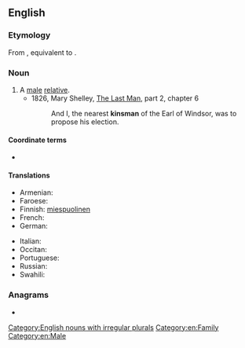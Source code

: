 {{also|Kinsman}}
==English==

===Etymology===
From {{inh|en|enm|kynnesman}}, equivalent to {{affix|en|kin|-s-|-man}}.

===Noun===
{{en-noun|kinsmen}}

# A [[male]] [[relative]].
#* 1826, Mary Shelley, [[w|The Last Man]], part 2, chapter 6
#*: And I, the nearest '''kinsman''' of the Earl of Windsor, was to propose his election.

====Coordinate terms====
* {{l|en|kinswoman}}

====Translations====
{{trans-top|male relative}}
* Armenian: {{t+|hy|ազգական}}
* Faroese: {{t|fo|ættarmaður|m}}
* Finnish: [[miespuolinen#Finnish|miespuolinen]] {{t+|fi|sukulainen}}
* French: {{t+|fr|parent|m}}
* German: {{t+|de|Verwandter|m}}
{{trans-mid}}
* Italian: {{t+|it|parente|m}}
* Occitan: {{t+|oc|parent|m}}
* Portuguese: {{t+|pt|parente|m}}
* Russian: {{t+|ru|ро́дственник|m}}
* Swahili: {{t+|sw|ndugu}}
{{trans-bottom}}

===Anagrams===
* {{anagrams|en|Kinmans|Mankins|mankins}}

[[Category:English nouns with irregular plurals]]
[[Category:en:Family]]
[[Category:en:Male]]
